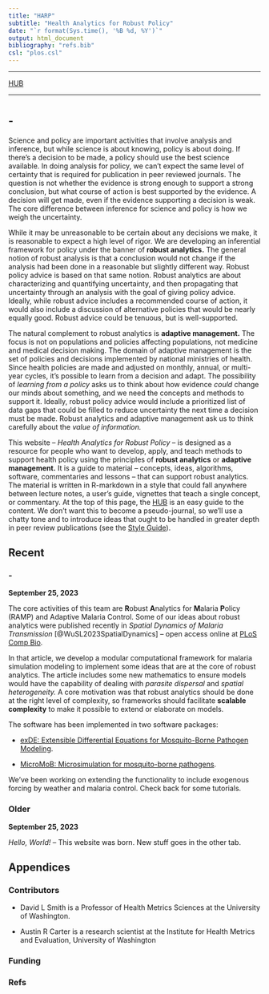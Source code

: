 ```yaml
---
title: "HARP" 
subtitle: "Health Analytics for Robust Policy"  
date: "`r format(Sys.time(), '%B %d, %Y')`"
output: html_document
bibliography: "refs.bib" 
csl: "plos.csl" 
---
```


***

[HUB](hub.html)

*** 

# {.tabset}

## -  

Science and policy are important activities that involve analysis and inference, but while science is about knowing, policy is about doing. If there's a decision to be made, a policy should use the best science available. In doing analysis for policy, we can't expect the same level of certainty that is required for publication in peer reviewed journals. The question is not whether the evidence is strong enough to support a strong conclusion, but what course of action is best supported by the evidence. A decision will get made, even if the evidence supporting a decision is weak. The core difference between inference for science and policy is how we weigh the uncertainty. 

While it may be unreasonable to be certain about any decisions we make, it is reasonable to expect a high level of rigor. We are developing an inferential framework for policy under the banner of **robust analytics.** The general notion of robust analysis is that a conclusion would not change if the analysis had been done in a reasonable but slightly different way. Robust policy advice is based on that same notion. Robust analytics are about characterizing and quantifying uncertainty, and then propagating that uncertainty through an analysis with the goal of giving policy advice. Ideally, while robust advice includes a recommended course of action, it would also include a discussion of alternative policies that would be nearly equally good.  Robust advice could be tenuous, but is well-supported. 

The natural complement to robust analytics is **adaptive management.** The focus is not on populations and policies affecting populations, not medicine and medical decision making. The domain of adaptive management is the set of policies and decisions implemented by national ministries of health. Since health policies are made and adjusted on monthly, annual, or multi-year cycles, it's possible to learn from a decision and adapt. The possibility of *learning from a policy* asks us to think about how evidence *could* change our minds about something, and we need the concepts and methods to support it. Ideally, robust policy advice would include a prioritized list of data gaps that could be filled to reduce uncertainty the next time a decision must be made. Robust analytics and adaptive management ask us to think carefully about the *value of information.*  

This website -- *Health Analytics for Robust Policy* -- is designed as a resource for people who want to develop, apply, and teach methods to support health policy using the principles of **robust analytics** or **adaptive management.** It is a guide to material -- concepts, ideas, algorithms, software, commentaries and lessons -- that can support robust analytics. The material is written in R-markdown in a style that could fall anywhere between lecture notes, a user's guide, vignettes that teach a single concept, or commentary. At the top of this page, the [HUB](hub.html) is an easy guide to the content. We don't want this to become a pseudo-journal, so we'll use a chatty tone and to introduce ideas that ought to be handled in greater depth in peer review publications (see the [Style Guide](HARP-Style-Guide.html)). 

## Recent {.tabset}

### - 

**September 25, 2023** 

The core activities of this team are  **R**obust **A**nalytics for **M**alaria **P**olicy (RAMP) and Adaptive Malaria Control. Some of our ideas about robust analytics were published recently in *Spatial Dynamics of Malaria Transmission* [@WuSL2023SpatialDynamics] -- open access online at [PLoS Comp Bio](https://journals.plos.org/ploscompbiol/article?id=10.1371/journal.pcbi.1010684){target="_blank"}. 

In that article, we develop a modular computational framework for malaria simulation modeling to implement some ideas that are at the core of robust analytics. The article includes some new mathematics to ensure models would have the capability of dealing with *parasite dispersal* and *spatial heterogeneity.* A core motivation was that robust analytics should be done at the right level of complexity, so frameworks should facilitate **scalable complexity** to make it possible to extend or elaborate on models. 

The software has been implemented in two software packages: 

+ [exDE: Extensible Differential Equations for Mosquito-Borne Pathogen Modeling](https://dd-harp.github.io/exDE/){target="_blank"}. 
    
+ [MicroMoB: Microsimulation for mosquito-borne pathogens](https://dd-harp.github.io/MicroMoB/){target="_blank"}. 

We've been working on extending the functionality to include exogenous forcing by weather and malaria control. Check back for some tutorials. 

### Older 

**September 25, 2023** 

*Hello, World!* -- This website was born. New stuff goes in the other tab. 


## Appendices {.tabset}

### Contributors 

+ David L Smith is a Professor of Health Metrics Sciences at the University of Washington. 

+ Austin R Carter is a research scientist at the Institute for Health Metrics and Evaluation, University of Washington  

### Funding  


### Refs 
